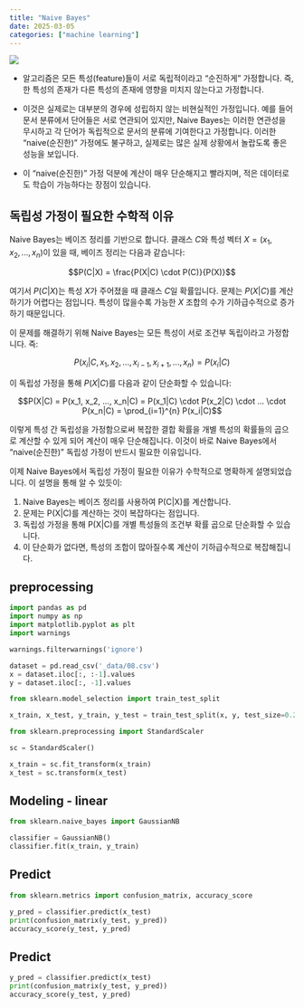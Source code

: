 ```yaml
---
title: "Naive Bayes"
date: 2025-03-05
categories: ["machine learning"]
---
```


![](/img/stat-thumb.jpg){.post-thumbnail}

- 알고리즘은 모든 특성(feature)들이 서로 독립적이라고 "순진하게" 가정합니다. 즉, 한 특성의 존재가 다른 특성의 존재에 영향을 미치지 않는다고 가정합니다.

- 이것은 실제로는 대부분의 경우에 성립하지 않는 비현실적인 가정입니다. 예를 들어 문서 분류에서 단어들은 서로 연관되어 있지만, Naive Bayes는 이러한 연관성을 무시하고 각 단어가 독립적으로 문서의 분류에 기여한다고 가정합니다. 이러한 "naive(순진한)" 가정에도 불구하고, 실제로는 많은 실제 상황에서 놀랍도록 좋은 성능을 보입니다.

- 이 "naive(순진한)" 가정 덕분에 계산이 매우 단순해지고 빨라지며, 적은 데이터로도 학습이 가능하다는 장점이 있습니다.

## 독립성 가정이 필요한 수학적 이유

Naive Bayes는 베이즈 정리를 기반으로 합니다. 클래스 $C$와 특성 벡터 $X = (x_1, x_2, ..., x_n)$이 있을 때, 베이즈 정리는 다음과 같습니다:

$$P(C|X) = \frac{P(X|C) \cdot P(C)}{P(X)}$$

여기서 $P(C|X)$는 특성 $X$가 주어졌을 때 클래스 $C$일 확률입니다. 문제는 $P(X|C)$를 계산하기가 어렵다는 점입니다. 특성이 많을수록 가능한 $X$ 조합의 수가 기하급수적으로 증가하기 때문입니다.

이 문제를 해결하기 위해 Naive Bayes는 모든 특성이 서로 조건부 독립이라고 가정합니다. 즉:

$$P(x_i|C, x_1, x_2, ..., x_{i-1}, x_{i+1}, ..., x_n) = P(x_i|C)$$

이 독립성 가정을 통해 $P(X|C)$를 다음과 같이 단순화할 수 있습니다:

$$P(X|C) = P(x_1, x_2, ..., x_n|C) = P(x_1|C) \cdot P(x_2|C) \cdot ... \cdot P(x_n|C) = \prod_{i=1}^{n} P(x_i|C)$$

이렇게 특성 간 독립성을 가정함으로써 복잡한 결합 확률을 개별 특성의 확률들의 곱으로 계산할 수 있게 되어 계산이 매우 단순해집니다. 이것이 바로 Naive Bayes에서 "naive(순진한)" 독립성 가정이 반드시 필요한 이유입니다.

이제 Naive Bayes에서 독립성 가정이 필요한 이유가 수학적으로 명확하게 설명되었습니다. 이 설명을 통해 알 수 있듯이:

1. Naive Bayes는 베이즈 정리를 사용하여 P(C|X)를 계산합니다.
2. 문제는 P(X|C)를 계산하는 것이 복잡하다는 점입니다.
3. 독립성 가정을 통해 P(X|C)를 개별 특성들의 조건부 확률 곱으로 단순화할 수 있습니다.
4. 이 단순화가 없다면, 특성의 조합이 많아질수록 계산이 기하급수적으로 복잡해집니다.

## preprocessing

```python
import pandas as pd
import numpy as np
import matplotlib.pyplot as plt
import warnings

warnings.filterwarnings('ignore')

dataset = pd.read_csv('_data/08.csv')
x = dataset.iloc[:, :-1].values
y = dataset.iloc[:, -1].values
```

```python
from sklearn.model_selection import train_test_split

x_train, x_test, y_train, y_test = train_test_split(x, y, test_size=0.25)
```

```python
from sklearn.preprocessing import StandardScaler

sc = StandardScaler()

x_train = sc.fit_transform(x_train)
x_test = sc.transform(x_test)
```

## Modeling - linear

```python
from sklearn.naive_bayes import GaussianNB

classifier = GaussianNB()
classifier.fit(x_train, y_train)
```

## Predict

```python
from sklearn.metrics import confusion_matrix, accuracy_score

y_pred = classifier.predict(x_test)
print(confusion_matrix(y_test, y_pred))
accuracy_score(y_test, y_pred)
```

## Predict

```python
y_pred = classifier.predict(x_test)
print(confusion_matrix(y_test, y_pred))
accuracy_score(y_test, y_pred)
```
